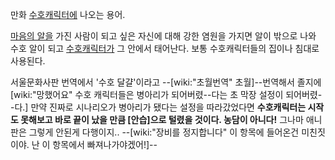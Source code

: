 만화 [[수호캐릭터]]에 나오는 용어.

[[마음의 알]]을 가진 사람이 되고 싶은 자신에 대해 강한 염원을 가지면 알이 밖으로 나와 수호 알이 되고 [[수호캐릭터]]가 그 안에서 태어난다. 보통 수호캐릭터들의 집이나 침대로 사용된다.

서울문화사판 번역에서 '수호 달걀'이라고 --[wiki:"초월번역" 초월]--번역해서 졸지에 [wiki:"망했어요" 수호 캐릭터들은 병아리가 되어버렸--다는 초 막장 설정이 되어버렸--다.] 만약 진짜로 시나리오가 병아리가 됐다는 설정을 따라갔었다면 '''수호캐릭터는 시작도 못해보고 바로 끝이 났을 만큼 [안습]으로 털렸을 것이다. 농담이 아니다!''' 그나마 애니판은 그렇게 안된게 다행이지.. --[wiki:"장비를 정지합니다" 이 항목에 들어온건 미친짓이야. 난 이 항목에서 빠져나가야겠어!]--
